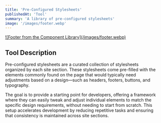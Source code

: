 ```yaml
---
title: 'Pre-Configured Stylesheets'
publishedAt: 'Tool'
summary: 'A library of pre-configured stylesheets'
image: '/images/footer.webp'
---
```


<a href="/images/footer.webp">
![Footer from the Component Library](/images/footer.webp)
</a>

## Tool Description

Pre-configured stylesheets are a curated collection of stylesheets organized by each site section. These stylesheets come pre-filled with the elements commonly found on the page that would typically need adjustments based on a design—such as headers, footers, buttons, and typography.

The goal is to provide a starting point for developers, offering a framework where they can easily tweak and adjust individual elements to match the specific design requirements, without needing to start from scratch. This setup accelerates development by reducing repetitive tasks and ensuring that consistency is maintained across site sections.
